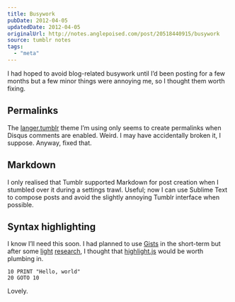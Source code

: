 ```yaml
---
title: Busywork
pubDate: 2012-04-05
updatedDate: 2012-04-05
originalUrl: http://notes.anglepoised.com/post/20518440915/busywork
source: tumblr notes
tags:
  - "meta"
---
```


I had hoped to avoid blog-related busywork until I’d been posting for a few months but a few minor things were annoying me, so I thought them worth fixing.

## Permalinks

The [langer.tumblr](http://www.tumblr.com/theme/325) theme I’m using only seems to create permalinks when Disqus comments are enabled. Weird. I may have accidentally broken it, I suppose. Anyway, fixed that.

## Markdown

I only realised that Tumblr supported Markdown for post creation when I stumbled over it during a settings trawl. Useful; now I can use Sublime Text to compose posts and avoid the slightly annoying Tumblr interface when possible.

## Syntax highlighting

I know I’ll need this soon. I had planned to use [Gists](https://gist.github.com/) in the short-term but after some [light](http://automateeverything.tumblr.com/post/20166142768/better-code-syntax-highlighting-w-highlight-js) [research](http://schneems.com/post/18551760180/give-tumblr-some-code), I thought that [highlight.js](https://github.com/isagalaev/highlight.js) would be worth plumbing in.

```
10 PRINT "Hello, world"
20 GOTO 10
```

Lovely.
